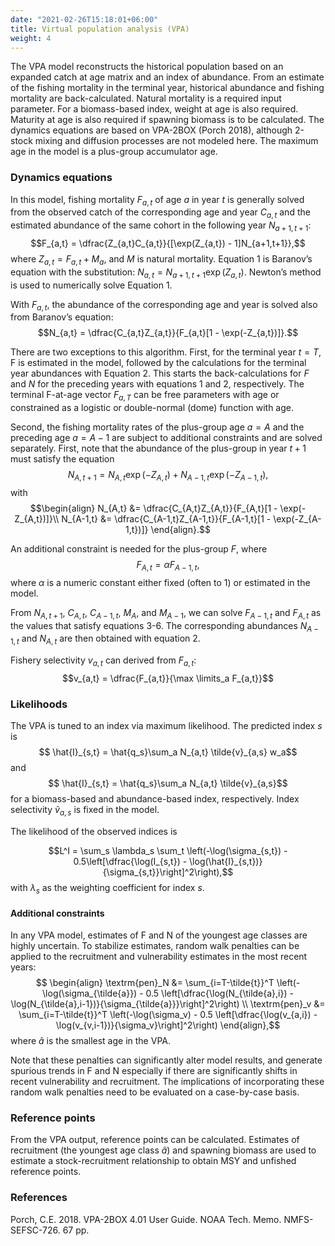 ```yaml
---
date: "2021-02-26T15:18:01+06:00"
title: Virtual population analysis (VPA)
weight: 4
---
```


The VPA model reconstructs the historical population based on an expanded catch at age matrix and an index of abundance. From an estimate of the fishing mortality in the terminal year, historical abundance and fishing mortality are back-calculated. Natural mortality is a required input parameter. For a biomass-based index, weight at age is also required. Maturity at age is also required if spawning biomass is to be calculated. The dynamics equations are based on VPA-2BOX (Porch 2018), although 2-stock mixing and diffusion processes are not modeled here. The maximum age in the model is a plus-group accumulator age.

### Dynamics equations
In this model, fishing mortality $F_{a,t}$ of age $a$ in year $t$ is generally solved from the observed catch of the corresponding age and year $C_{a,t}$ and the estimated abundance of the same cohort in the following year $N_{a+1,t+1}$:
$$F_{a,t} = \dfrac{Z_{a,t}C_{a,t}}{[\exp(Z_{a,t}) - 1]N_{a+1,t+1}},$$
where $Z_{a,t} = F_{a,t} + M_a$, and $M$ is natural mortality. Equation 1 is Baranov's equation with the substitution: $N_{a,t}=N_{a+1,t+1}\exp(Z_{a,t})$. Newton's method is used to numerically solve Equation 1.

With $F_{a,t}$, the abundance of the corresponding age and year is solved also from Baranov's equation:
$$N_{a,t} = \dfrac{C_{a,t}Z_{a,t}}{F_{a,t}[1 - \exp(-Z_{a,t})]}.$$

There are two exceptions to this algorithm. First, for the terminal year $t=T$, F is estimated in the model, followed by the calculations for the terminal year abundances with Equation 2. This starts the back-calculations for $F$ and $N$ for the preceding years with equations 1 and 2, respectively. The terminal F-at-age vector $F_{a,T}$ can be free parameters with age or constrained as a logistic or double-normal (dome) function with age.

Second, the fishing mortality rates of the plus-group age $a=A$ and the preceding age $a=A-1$ are subject to additional constraints and are solved separately. First, note that the abundance of the plus-group in year $t+1$ must satisfy the equation
$$ N_{A,t+1} = N_{A,t}\exp(-Z_{A,t}) + N_{A-1,t}\exp(-Z_{A-1,t}),$$
with
$$\begin{align}
N_{A,t} &= \dfrac{C_{A,t}Z_{A,t}}{F_{A,t}[1 - \exp(-Z_{A,t})]}\\
N_{A-1,t} &= \dfrac{C_{A-1,t}Z_{A-1,t}}{F_{A-1,t}[1 - \exp(-Z_{A-1,t})]}
\end{align}.$$

An additional constraint is needed for the plus-group $F$, where
$$F_{A,t} = \alpha F_{A-1,t},$$
where $\alpha$ is a numeric constant either fixed (often to 1) or estimated in the model.

From $N_{A,t+1}$, $C_{A,t}$, $C_{A-1,t}$, $M_A$, and $M_{A-1}$, we can solve $F_{A-1,t}$ and $F_{A,t}$ as the values that satisfy equations 3-6. The corresponding abundances $N_{A-1,t}$ and $N_{A,t}$ are then obtained with equation 2.

Fishery selectivity $v_{a,t}$ can derived from $F_{a,t}$:
$$v_{a,t} = \dfrac{F_{a,t}}{\max \limits_a F_{a,t}}$$


### Likelihoods
The VPA is tuned to an index via maximum likelihood. The predicted index $s$ is
$$ \hat{I}_{s,t} = \hat{q_s}\sum_a N_{a,t} \tilde{v}_{a,s} w_a$$
and 
$$ \hat{I}_{s,t} = \hat{q_s}\sum_a N_{a,t} \tilde{v}_{a,s}$$
for a biomass-based and abundance-based index, respectively. Index selectivity $\tilde{v}_{a,s}$ is fixed in the model.

The likelihood of the observed indices is

$$L^I = \sum_s \lambda_s \sum_t \left(-\log(\sigma_{s,t}) - 0.5\left[\dfrac{\log(I_{s,t}) - \log(\hat{I}_{s,t})}{\sigma_{s,t}}\right]^2\right),$$
with $\lambda_s$ as the weighting coefficient for index $s$.

#### Additional constraints
In any VPA model, estimates of F and N of the youngest age classes are highly uncertain. To stabilize estimates, random walk penalties can be applied to the  recruitment and vulnerability estimates in the most recent years:
$$ \begin{align}
\textrm{pen}_N &= \sum_{i=T-\tilde{t}}^T \left(-\log(\sigma_{\tilde{a}}) - 0.5 \left[\dfrac{\log(N_{\tilde{a},i}) - \log(N_{\tilde{a},i-1})}{\sigma_{\tilde{a}}}\right]^2\right) \\
\textrm{pen}_v &= \sum_{i=T-\tilde{t}}^T \left(-\log(\sigma_v) - 0.5 \left[\dfrac{\log(v_{a,i}) - \log(v_{v,i-1})}{\sigma_v}\right]^2\right) 
\end{align},$$
where $\tilde{a}$ is the smallest age in the VPA.

Note that these penalties can significantly alter model results, and generate spurious trends in F and N especially if there are significantly shifts in recent vulnerability and recruitment. The implications of incorporating these random walk penalties need to be evaluated on a case-by-case basis.

### Reference points
From the VPA output, reference points can be calculated. Estimates of recruitment (the youngest age class $\tilde{a}$) and spawning biomass are used to estimate a stock-recruitment relationship to obtain MSY and unfished reference points.

### References

Porch, C.E. 2018. VPA-2BOX 4.01 User Guide. NOAA Tech. Memo. NMFS-SEFSC-726. 67 pp.
